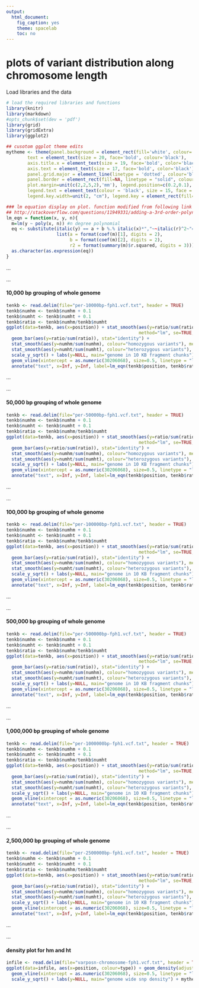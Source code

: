 ```yaml
---
output:
  html_document:
    fig_caption: yes
    theme: spacelab
    toc: no
---
```

# **plots of variant distribution along chromosome length**

Load libraries and the data
```r
# load the required libraries and functions
library(knitr)
library(markdown)
#opts_chunk$set(dev = 'pdf')
library(grid)
library(gridExtra)
library(ggplot2)

## cusotom ggplot theme edits
mytheme <- theme(panel.background = element_rect(fill='white', colour='black'),
        text = element_text(size = 20, face='bold', colour='black'),
        axis.title.x = element_text(size = 19, face='bold', color='black', vjust = -1),
        axis.text = element_text(size = 17, face='bold', color='black'),
        panel.grid.major = element_line(linetype = 'dotted', colour='black'),
        panel.border = element_rect(fill=NA, linetype = "solid", colour='black'),
        plot.margin=unit(c(2,2,5,2),'mm'), legend.position=c(0.2,0.1), legend.title = element_blank(),
        legend.text = element_text(colour = 'black', size = 15, face = 'bold'), legend.box = "horizontal",
        legend.key.width=unit(2, "cm"), legend.key = element_rect(fill='white'))

### lm equation display on plot. function modified from following link
## http://stackoverflow.com/questions/11949331/adding-a-3rd-order-polynomial-and-its-equation-to-a-ggplot-in-r
lm_eqn = function(x, y, n){
  m=lm(y ~ poly(x, n)) #n degree polynomial
  eq <- substitute(italic(y) == a + b %.% italic(x)*","~~italic(r)^2~"="~r2,
                   list(a = format(coef(m)[1], digits = 2),
                        b = format(coef(m)[2], digits = 2),
                        r2 = format(summary(m)$r.squared, digits = 3)))
  as.character(as.expression(eq))
}


```

...     

...  		

#### 10,000 bp grouping of whole genome

```r
tenkb <- read.delim(file="per-10000bp-fph1.vcf.txt", header = TRUE)
tenkb$numhm <- tenkb$numhm + 0.1
tenkb$numht <- tenkb$numht + 0.1
tenkb$ratio <- tenkb$numhm/tenkb$numht
ggplot(data=tenkb, aes(x=position)) + stat_smooth(aes(y=ratio/sum(ratio), colour="homozygous to heterozygous ratio"),
                                                  method="lm", se=TRUE, fill=NA, formula=y ~ poly(x, 12, raw=TRUE) ) +
  geom_bar(aes(y=ratio/sum(ratio)), stat="identity") +
  stat_smooth(aes(y=numhm/sum(numhm), colour="homozygous variants"), method="lm", se=FALSE, formula=y ~ poly(x, 12, raw=TRUE) ) +
  stat_smooth(aes(y=numht/sum(numht), colour="heterozygous variants"), method="lm", se=FALSE, formula=y ~ poly(x, 12, raw=TRUE) ) +
  scale_y_sqrt() + labs(y=NULL, main="genome in 10 KB fragment chunks") + mytheme +
  geom_vline(xintercept = as.numeric(30206068), size=0.5, linetype = "longdash") +
  annotate("text", x=Inf, y=Inf, label=lm_eqn(tenkb$position, tenkb$ratio, 12), hjust=1, vjust=1, size=8, family="Times", face="italic", parse=TRUE)


```


...		

...  	


#### 50,000 bp grouping of whole genome

```r
tenkb <- read.delim(file="per-50000bp-fph1.vcf.txt", header = TRUE)
tenkb$numhm <- tenkb$numhm + 0.1
tenkb$numht <- tenkb$numht + 0.1
tenkb$ratio <- tenkb$numhm/tenkb$numht
ggplot(data=tenkb, aes(x=position)) + stat_smooth(aes(y=ratio/sum(ratio), colour="homozygous to heterozygous ratio"),
                                                  method="lm", se=TRUE, fill=NA, formula=y ~ poly(x, 12, raw=TRUE) ) +
  geom_bar(aes(y=ratio/sum(ratio)), stat="identity") +
  stat_smooth(aes(y=numhm/sum(numhm), colour="homozygous variants"), method="lm", se=FALSE, formula=y ~ poly(x, 12, raw=TRUE) ) +
  stat_smooth(aes(y=numht/sum(numht), colour="heterozygous variants"), method="lm", se=FALSE, formula=y ~ poly(x, 12, raw=TRUE) ) +
  scale_y_sqrt() + labs(y=NULL, main="genome in 10 KB fragment chunks") + mytheme +
  geom_vline(xintercept = as.numeric(30206068), size=0.5, linetype = "longdash") +
  annotate("text", x=Inf, y=Inf, label=lm_eqn(tenkb$position, tenkb$ratio, 12), hjust=1, vjust=1, size=8, family="Times", face="italic", parse=TRUE)

```


...		

...  	


#### 100,000 bp grouping of whole genome

```r
tenkb <- read.delim(file="per-100000bp-fph1.vcf.txt", header = TRUE)
tenkb$numhm <- tenkb$numhm + 0.1
tenkb$numht <- tenkb$numht + 0.1
tenkb$ratio <- tenkb$numhm/tenkb$numht
ggplot(data=tenkb, aes(x=position)) + stat_smooth(aes(y=ratio/sum(ratio), colour="homozygous to heterozygous ratio"),
                                                  method="lm", se=TRUE, fill=NA, formula=y ~ poly(x, 12, raw=TRUE) ) +
  geom_bar(aes(y=ratio/sum(ratio)), stat="identity") +
  stat_smooth(aes(y=numhm/sum(numhm), colour="homozygous variants"), method="lm", se=FALSE, formula=y ~ poly(x, 12, raw=TRUE) ) +
  stat_smooth(aes(y=numht/sum(numht), colour="heterozygous variants"), method="lm", se=FALSE, formula=y ~ poly(x, 12, raw=TRUE) ) +
  scale_y_sqrt() + labs(y=NULL, main="genome in 10 KB fragment chunks") + mytheme +
  geom_vline(xintercept = as.numeric(30206068), size=0.5, linetype = "longdash") +
  annotate("text", x=Inf, y=Inf, label=lm_eqn(tenkb$position, tenkb$ratio, 12), hjust=1, vjust=1, size=8, family="Times", face="italic", parse=TRUE)

```


...		

...  	


#### 500,000 bp grouping of whole genome

```r
tenkb <- read.delim(file="per-500000bp-fph1.vcf.txt", header = TRUE)
tenkb$numhm <- tenkb$numhm + 0.1
tenkb$numht <- tenkb$numht + 0.1
tenkb$ratio <- tenkb$numhm/tenkb$numht
ggplot(data=tenkb, aes(x=position)) + stat_smooth(aes(y=ratio/sum(ratio), colour="homozygous to heterozygous ratio"),
                                                  method="lm", se=TRUE, fill=NA, formula=y ~ poly(x, 12, raw=TRUE) ) +
  geom_bar(aes(y=ratio/sum(ratio)), stat="identity") +
  stat_smooth(aes(y=numhm/sum(numhm), colour="homozygous variants"), method="lm", se=FALSE, formula=y ~ poly(x, 12, raw=TRUE) ) +
  stat_smooth(aes(y=numht/sum(numht), colour="heterozygous variants"), method="lm", se=FALSE, formula=y ~ poly(x, 12, raw=TRUE) ) +
  scale_y_sqrt() + labs(y=NULL, main="genome in 10 KB fragment chunks") + mytheme +
  geom_vline(xintercept = as.numeric(30206068), size=0.5, linetype = "longdash") +
  annotate("text", x=Inf, y=Inf, label=lm_eqn(tenkb$position, tenkb$ratio, 12), hjust=1, vjust=1, size=8, family="Times", face="italic", parse=TRUE)

```


...		

...  	


#### 1,000,000 bp grouping of whole genome

```r
tenkb <- read.delim(file="per-1000000bp-fph1.vcf.txt", header = TRUE)
tenkb$numhm <- tenkb$numhm + 0.1
tenkb$numht <- tenkb$numht + 0.1
tenkb$ratio <- tenkb$numhm/tenkb$numht
ggplot(data=tenkb, aes(x=position)) + stat_smooth(aes(y=ratio/sum(ratio), colour="homozygous to heterozygous ratio"),
                                                  method="lm", se=TRUE, fill=NA, formula=y ~ poly(x, 12, raw=TRUE) ) +
  geom_bar(aes(y=ratio/sum(ratio)), stat="identity") +
  stat_smooth(aes(y=numhm/sum(numhm), colour="homozygous variants"), method="lm", se=FALSE, formula=y ~ poly(x, 12, raw=TRUE) ) +
  stat_smooth(aes(y=numht/sum(numht), colour="heterozygous variants"), method="lm", se=FALSE, formula=y ~ poly(x, 12, raw=TRUE) ) +
  scale_y_sqrt() + labs(y=NULL, main="genome in 10 KB fragment chunks") + mytheme +
  geom_vline(xintercept = as.numeric(30206068), size=0.5, linetype = "longdash") +
  annotate("text", x=Inf, y=Inf, label=lm_eqn(tenkb$position, tenkb$ratio, 12), hjust=1, vjust=1, size=8, family="Times", face="italic", parse=TRUE)

```


...		

...  	


#### 2,500,000 bp grouping of whole genome

```r
tenkb <- read.delim(file="per-2500000bp-fph1.vcf.txt", header = TRUE)
tenkb$numhm <- tenkb$numhm + 0.1
tenkb$numht <- tenkb$numht + 0.1
tenkb$ratio <- tenkb$numhm/tenkb$numht
ggplot(data=tenkb, aes(x=position)) + stat_smooth(aes(y=ratio/sum(ratio), colour="homozygous to heterozygous ratio"),
                                                  method="lm", se=TRUE, fill=NA, formula=y ~ poly(x, 4, raw=TRUE) ) +
  geom_bar(aes(y=ratio/sum(ratio)), stat="identity") +
  stat_smooth(aes(y=numhm/sum(numhm), colour="homozygous variants"), method="lm", se=FALSE, formula=y ~ poly(x, 4, raw=TRUE) ) +
  stat_smooth(aes(y=numht/sum(numht), colour="heterozygous variants"), method="lm", se=FALSE, formula=y ~ poly(x, 4, raw=TRUE) ) +
  scale_y_sqrt() + labs(y=NULL, main="genome in 10 KB fragment chunks") + mytheme +
  geom_vline(xintercept = as.numeric(30206068), size=0.5, linetype = "longdash") +
  annotate("text", x=Inf, y=Inf, label=lm_eqn(tenkb$position, tenkb$ratio, 4), hjust=1, vjust=1, size=8, family="Times", face="italic", parse=TRUE)

```


...		


...  	


#### density plot for hm and ht

```r
infile <- read.delim(file="varposn-chromosome-fph1.vcf.txt", header = TRUE)
ggplot(data=infile, aes(x=position, colour=type)) + geom_density(adjust=1/10) +
  geom_vline(xintercept = as.numeric(30206068), size=0.5, linetype = "longdash") +
  scale_y_sqrt() + labs(y=NULL, main="genome wide snp density") + mytheme + theme(legend.position=c(0.9,0.9))

```



